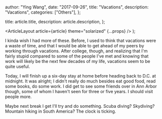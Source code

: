 
  author: "Ying Wang",
  date: "2017-09-26",
  title: "Vacations",
  description: "Vacations",
  categories: ["Others"],
};

  title: article.title,
  description: article.description,
};

  <ArticleLayout article={article} theme="solarized" {...props} />
);

I kinda wish I had more of these. Before, I used to think that vacations were a waste of time, and that I would be able to get ahead of my peers by working through vacations. After college, though, and realizing that I'm fairly stupid compared to some of the people I've met and knowing that work will likely be the next few decades of my life, vacations seem to be quite useful.

Today, I will finish up a six-day stay at home before heading back to D.C. at midnight. It was alright; I didn't really do much besides eat good food, read some books, do some work. I did get to see some friends over in Ann Arbor though, some of whom I haven't seen for three or five years. I should visit people more.

Maybe next break I get I'll try and do something. Scuba diving? Skydiving? Mountain hiking in South America? The clock is ticking.

